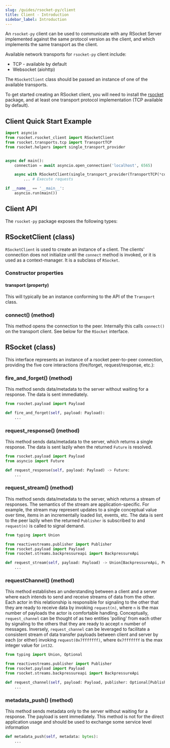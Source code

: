 ```yaml
---
slug: /guides/rsocket-py/client
title: Client - Introduction
sidebar_label: Introduction
---
```


An `rsocket-py` client can be used to communicate with any RSocket Server implemented against the same protocol version as the client,
and which implements the same transport as the client.

Available network transports for `rsocket-py` client include:

- TCP - available by default
- Websocket (aiohttp)

The `RSocketClient` class should be passed an instance of one of the available transports.

To get started creating an RSocket client, you will need to install the [rsocket](https://pypi.org/project/rsocket/) package,
and at least one transport protocol implementation (TCP available by default).

## Client Quick Start Example

```py
import asyncio
from rsocket.rsocket_client import RSocketClient
from rsocket.transports.tcp import TransportTCP
from rsocket.helpers import single_transport_provider


async def main():
    connection = await asyncio.open_connection('localhost', 6565)

    async with RSocketClient(single_transport_provider(TransportTCP(*connection))) as client:
        ... # Execute requests

if __name__ == '__main__':
    asyncio.run(main())
```

## Client API

The `rsocket-py` package exposes the following types:

## RSocketClient (class)

`RSocketClient` is used to create an instance of a client. The clients' connection does not initialize until
the `connect` method is invoked, or it is used as a context-manager. It is a subclass of `RSocket`.

### Constructor properties

#### transport (property)

This will typically be an instance conforming to the API of the `Transport` class.

### connect() (method)

This method opens the connection to the peer. Internally this calls `connect()` on the
transport client. See below for the `RSocket` interface.

## RSocket (class)

This interface represents an instance of a rsocket peer-to-peer connection, providing the five
core interactions (fire/forget, request/response, etc.):

### fire_and_forget() (method)

This method sends data/metadata to the server without waiting for a response. The data is
sent immediately.

```py
from rsocket.payload import Payload

def fire_and_forget(self, payload: Payload):
    ...
```

### request_response() (method)

This method sends data/metadata to the server, which returns a single response. The data is
sent lazily when the returned `Future` is resolved.

```py
from rsocket.payload import Payload
from asyncio import Future

def request_response(self, payload: Payload) -> Future:
    ...
```

### request_stream() (method)

This method sends data/metadata to the server, which returns a stream of responses. The semantics
of the stream are application-specific. For example, the stream may represent
updates to a single conceptual value over time, items in an incrementally loaded
list, events, etc. The data is sent to the peer lazily when the returned
`Publisher` is subscribed to and `request(n)` is called to signal demand.

```py
from typing import Union

from reactivestreams.publisher import Publisher
from rsocket.payload import Payload
from rsocket.streams.backpressureapi import BackpressureApi

def request_stream(self, payload: Payload) -> Union[BackpressureApi, Publisher]:
    ...
```

### requestChannel() (method)

This method establishes an understanding between a client and a server where each intends to send and receive streams
of data from the other. Each actor in this relationship is responsible for signaling to the other that they are ready
to receive data by invoking `request(n)`, where `n` is the max number of payloads the actor is comfortable handling.
Conceptually, `request_channel` can be thought of as two entities 'polling' from each other by signaling to the others
that they are ready to accept `n` number of messages. Inversely, `request_channel` can be leveraged to facilitate
a consistent stream of data transfer payloads between client and server by each (or either)
invoking `request(0x7fffffff)`, where `0x7fffffff` is the max integer value for `int32`.

```py
from typing import Union, Optional

from reactivestreams.publisher import Publisher
from rsocket.payload import Payload
from rsocket.streams.backpressureapi import BackpressureApi

def request_channel(self, payload: Payload, publisher: Optional[Publisher] = None) -> Union[BackpressureApi, Publisher]:
    ...
```

### metadata_push() (method)

This method sends metadata only to the server without waiting for a response. The payload is
sent immediately. This method is not for the direct application usage and should be used to exchange some service level information

```python
def metadata_push(self, metadata: bytes):
    ...
```
